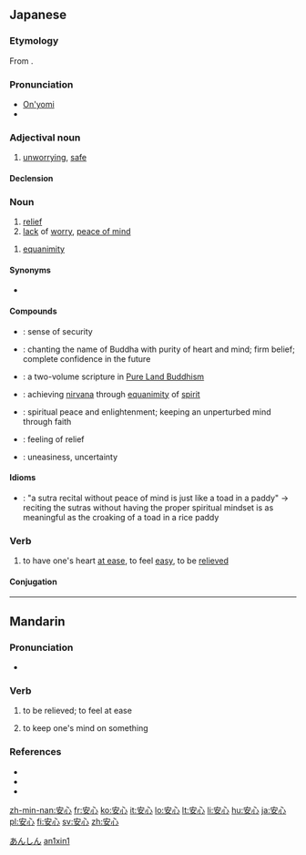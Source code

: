 ==Japanese==
{{ja-kanjitab|安|心}}

===Etymology===
From {{etyl|cmn|ja|sort=あんしん}} {{term|sc=Hani|安心}}.

===Pronunciation===
* [[音読み|On'yomi]]
* {{IPA|lang=ja|[a̠ɴɕiɴ]}}

===Adjectival noun===
{{ja-adj|k|decl=na|hira=あんしん|rom=anshin}}

# [[unworrying]], [[safe]]

====Declension====
{{ja-na|安心|あんしん|anshin}}

===Noun===
{{ja-noun|k|hira=あんしん|rom=anshin|rs=宀03安}}

# [[relief]]
# [[lack]] of [[worry]], [[peace of mind]]

{{ja-noun|k|hira=あんじん|rom=anjin}}

# {{context|lang=ja|sort=あんじん|Buddhism}} [[equanimity]]

====Synonyms====
* {{sense|relief}} {{l|ja|安堵|tr=[[あんど]], ''[[ando]]''}}

====Compounds====
* {{l|ja|安心感|tr=[[あんしんかん]], ''[[anshinkan]]''}}: sense of security
* {{l|ja|安心決定|tr=[[あんしんけつじょう]], ''[[anshin ketsujō]]''; [[あんじんけつじょう]], ''[[anjin ketsujō]]''}}: {{qualifier|Buddhism}} chanting the name of Buddha with purity of heart and mind; firm belief; complete confidence in the future
* {{l|ja|安心決定鈔|tr=[[あんしんけつじょうしょう]], ''[[Anshin Ketsujō Shō]]''}}: {{qualifier|Buddhism}} a two-volume scripture in [[w:Pure Land Buddhism|Pure Land Buddhism]]
* {{l|ja|安心得道|tr=[[あんしんとくどう]], ''[[anshin tokudō]]''}}: {{qualifier|Buddhism}} achieving [[nirvana]] through [[equanimity]] of [[spirit]]
* {{l|ja|安心立命|tr=[[あんしんりつめい]], ''[[anshin ritsumei]]''; [[あんじんりゅうめい]], ''[[anjin ryūmei]]''; [[あんじんりゅうみょう]], ''[[anjin ryūmyō]]''}}: spiritual peace and enlightenment; keeping an unperturbed mind through faith
* {{l|ja|一安心|tr=[[ひとあんしん]], ''[[hitoanshin]]''}}: feeling of relief
* {{l|ja|不安心|tr=[[ふあんしん]], ''[[fuanshin]]''}}: uneasiness, uncertainty

====Idioms====
* {{l|ja|安心無き読経は田中の蝦蟇の如し|tr=[[あんしんなきどきょうはたなかのがまのごとし]], ''[[anshin naki dokyō wa tanaka no gama no gotoshi]]''}}: "a sutra recital without peace of mind is just like a toad in a paddy" → reciting the sutras without having the proper spiritual mindset is as meaningful as the croaking of a toad in a rice paddy

===Verb===
{{ja-verb-suru|k|hira=あんしん|rom=anshin}}

# to have one's heart [[at ease]], to feel [[easy]], to be [[relieved]]

====Conjugation====
{{ja-suru|安心|あんしん|anshin}}

[[Category:ja:Emotions|あんしん]]

----

==Mandarin==
{{zh-hanzi|[[安]][[心]]}}

===Pronunciation===
* {{IPA|[ an˥˥ɕɪn˥˥ ]|lang=cmn}}

===Verb===
{{cmn-verb|ts|pin=ānxīn|pint=an1xin1|rs=宀03}}

# {{Elementary Mandarin|lang=cmn|sc=Hant|sort=宀03}} to be relieved; to feel at ease
# {{Elementary Mandarin|lang=cmn|sc=Hant|sort=宀03}} to keep one's mind on something

===References===
* {{reference-book | last = Wu | first = Jingrong (ed.) | authorlink =  | coauthors =  | year = 1985 | title = The Pinyin CHINESE-ENGLISH DICTIONARY | language = Mandarin/English | publisher = The Commercial Press | location = Beijing, Hong Kong | id = ISBN 0471867969}}
* {{reference-book | last = Shao | first = Jingmin (ed.) | authorlink =  | coauthors =  | year = 2000 | title = HSK Dictionary (HSK汉语水平考试词典) | language = Mandarin/English | publisher = Huadong Teachers College Publishers | location = Shanghai | id = ISBN 7561720785}}
* {{cite web|url=http://www.dreye.com/|title=安心|work=Dr. eye|language=Mandarin/English|accessdate=2009-06-04}}

[[Category:cmn:Elementary Mandarin in simplified script|an1xin1]]

[[zh-min-nan:安心]]
[[fr:安心]]
[[ko:安心]]
[[it:安心]]
[[lo:安心]]
[[lt:安心]]
[[li:安心]]
[[hu:安心]]
[[ja:安心]]
[[pl:安心]]
[[fi:安心]]
[[sv:安心]]
[[zh:安心]]